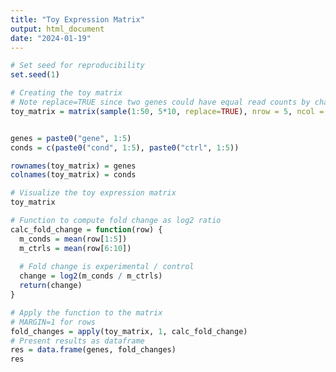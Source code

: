 ```yaml
---
title: "Toy Expression Matrix"
output: html_document
date: "2024-01-19"
---
```


```r

# Set seed for reproducibility
set.seed(1)

# Creating the toy matrix
# Note replace=TRUE since two genes could have equal read counts by chance
toy_matrix = matrix(sample(1:50, 5*10, replace=TRUE), nrow = 5, ncol = 10)


genes = paste0("gene", 1:5)
conds = c(paste0("cond", 1:5), paste0("ctrl", 1:5))

rownames(toy_matrix) = genes
colnames(toy_matrix) = conds

# Visualize the toy expression matrix
toy_matrix

# Function to compute fold change as log2 ratio
calc_fold_change = function(row) {
  m_conds = mean(row[1:5])
  m_ctrls = mean(row[6:10])
  
  # Fold change is experimental / control
  change = log2(m_conds / m_ctrls)
  return(change)
}

# Apply the function to the matrix
# MARGIN=1 for rows
fold_changes = apply(toy_matrix, 1, calc_fold_change)
# Present results as dataframe
res = data.frame(genes, fold_changes)
res
```

